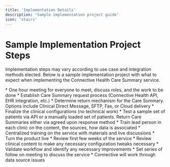 ```yaml
---
title: 'Implementation Details'
description: 'Sample implementation project guide'
icon: 'stairs'
---
```


# Sample Implementation Project Steps

Implementation steps may vary according to use case and integration methods elected.
Below is a sample implementation project with what to expect when implementing
the Connective Health Care Summary service.

<Steps>
    <Step title="Project Kick off meeting">
        * One hour meeting for everyone to meet, discuss roles, and the work to be done
    </Step>
    <Step title="EHR Implementation and Product Configuration">
        * Establish Care Summary request process (Connective Health API, EHR Integration, etc.)
        * Determine return mechanism for the Care Summary. Options include Clinical Direct Message, SFTP, Fax, or Cloud delivery
        * Finalize the clinical configurations (no technical work)
    </Step>
    <Step title="Test send of Patient Care Summaries to Clinic and Train Lead Person on Clinic">
        * Test a sample set of patients via API or a manually loaded set of patients. Return Care Summaries either via agreed upon response method
        * Train lead person in each clinic on the content, the sources, how data is associated
    </Step>
    <Step title="Centralized Training Sessions and Product Go-Live">
        * Centralized training on the service with materials and live discussions
        * Turn the product live
    </Step>
    <Step title="Initial Report Out Discussion">
        * Review first few weeks of the service
        * Review clinical content to make any necessary configuration tweaks necessary
        * Validate workflow and identify any necessary improvements
    </Step>
    <Step title="Clinic Check-ins and working through data source issues">
        * Set series of follow on meeting to discuss the service
        * Connective will work through data source issues
    </Step>
</Steps>
